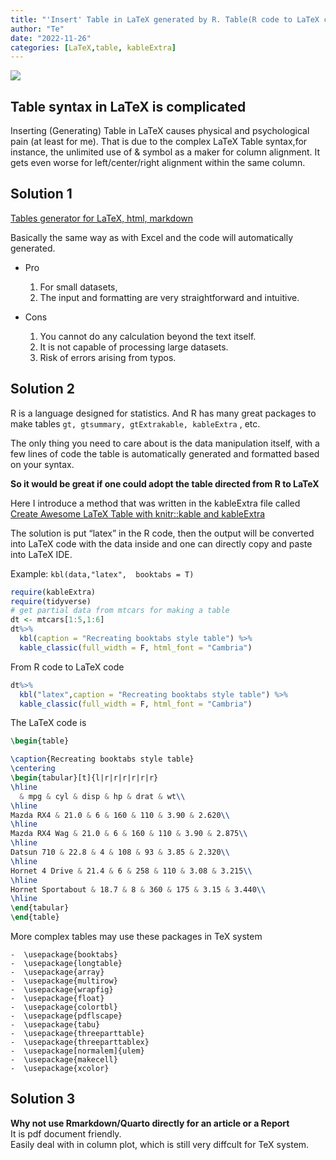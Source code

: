 ```yaml
---
title: "'Insert' Table in LaTeX generated by R. Table(R code to LaTeX code)"
author: "Te"
date: "2022-11-26"
categories: [LaTeX,table, kableExtra]
---
```


![](kableplot.png)

## Table syntax in LaTeX is complicated

Inserting (Generating) Table in LaTeX causes physical and psychological pain (at least for me). That is due to the complex LaTeX Table syntax,for instance, the unlimited use of & symbol as a maker for column alignment. It gets even worse for left/center/right alignment within the same column.

## Solution 1

[Tables generator for LaTeX, html, markdown](https://www.tablesgenerator.com/#)

Basically the same way as with Excel and the code will automatically generated.

-   Pro

    1.  For small datasets,
    2.  The input and formatting are very straightforward and intuitive.

-   Cons
    
    1.  You cannot do any calculation beyond the text itself.
    2.  It is not capable of processing large datasets.
    3.  Risk of errors arising from typos.

## Solution 2

R is a language designed for statistics. And R has many great packages to make tables `gt, gtsummary, gtExtrakable, kableExtra` , etc.

The only thing you need to care about is the data manipulation itself, with a few lines of code the table is automatically generated and formatted based on your syntax.

**So it would be great if one could adopt the table directed from R to LaTeX**

Here I introduce a method that was written in the kableExtra file called [Create Awesome LaTeX Table with knitr::kable and kableExtra](https://haozhu233.github.io/kableExtra/awesome_table_in_pdf.pdf)

The solution is put "latex" in the R code, then the output will be converted into LaTeX code with the data inside and one can directly copy and paste into LaTeX IDE.

Example: `kbl(data,"latex",  booktabs = T)`

```r
require(kableExtra)
require(tidyverse)
# get partial data from mtcars for making a table
dt <- mtcars[1:5,1:6]
dt%>%
  kbl(caption = "Recreating booktabs style table") %>%
  kable_classic(full_width = F, html_font = "Cambria")
```

From R code to LaTeX code 

``` r
dt%>%
  kbl("latex",caption = "Recreating booktabs style table") %>%
  kable_classic(full_width = F, html_font = "Cambria")
```

The LaTeX code is

``` tex
\begin{table}

\caption{Recreating booktabs style table}
\centering
\begin{tabular}[t]{l|r|r|r|r|r|r}
\hline
  & mpg & cyl & disp & hp & drat & wt\\
\hline
Mazda RX4 & 21.0 & 6 & 160 & 110 & 3.90 & 2.620\\
\hline
Mazda RX4 Wag & 21.0 & 6 & 160 & 110 & 3.90 & 2.875\\
\hline
Datsun 710 & 22.8 & 4 & 108 & 93 & 3.85 & 2.320\\
\hline
Hornet 4 Drive & 21.4 & 6 & 258 & 110 & 3.08 & 3.215\\
\hline
Hornet Sportabout & 18.7 & 8 & 360 & 175 & 3.15 & 3.440\\
\hline
\end{tabular}
\end{table}
```

More complex tables may use these packages in TeX system

    -  \usepackage{booktabs}
    -  \usepackage{longtable}
    -  \usepackage{array}
    -  \usepackage{multirow}
    -  \usepackage{wrapfig}
    -  \usepackage{float}
    -  \usepackage{colortbl}
    -  \usepackage{pdflscape}
    -  \usepackage{tabu}
    -  \usepackage{threeparttable}
    -  \usepackage{threeparttablex}
    -  \usepackage[normalem]{ulem}
    -  \usepackage{makecell}
    -  \usepackage{xcolor}

## Solution 3

**Why not use Rmarkdown/Quarto directly for an article or a Report** <br>
It is pdf document friendly.<br> 
Easily deal with in column plot, which is still very diffcult for TeX system.
